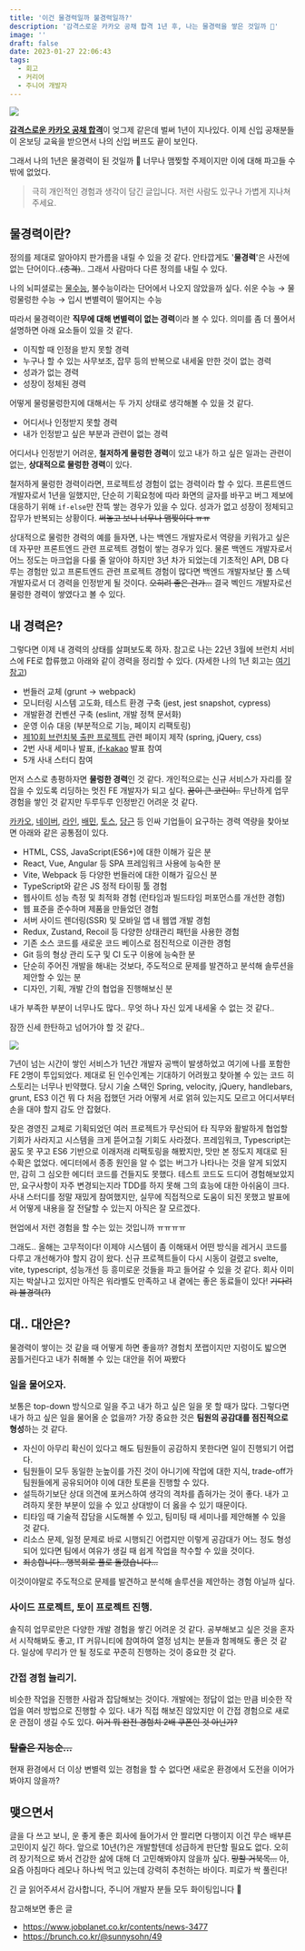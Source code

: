 ```yaml
---
title: '이건 물경력일까 불경력일까?'
description: '감격스로운 카카오 공채 합격 1년 후, 나는 물경력을 쌓은 것일까 🥹'
image: ''
draft: false
date: 2023-01-27 22:06:43
tags:
  - 회고
  - 커리어
  - 주니어 개발자
---
```


![](https://velog.velcdn.com/images/bepyan/post/3048dbfd-0d2b-4aa5-9649-f853f23a7a36/image.gif)

[**감격스로운 카카오 공채 합격**](/posts/writing/2021-pass-kakao)이 엊그제 같은데 벌써 1년이 지나있다.
이제 신입 공채분들이 온보딩 교육을 받으면서 나의 신입 버프도 끝이 보인다.

그래서 나의 1년은 물경력이 된 것일까 🥹
너무나 맴찢할 주제이지만 이에 대해 파고들 수밖에 없었다.

> 극히 개인적인 경험과 생각이 담긴 글입니다. 저런 사람도 있구나 가볍게 지나쳐 주세요.

## 물경력이란?

정의를 제대로 알아야지 판가름을 내릴 수 있을 것 같다.
안타깝게도 '**물경력**'은 사전에 없는 단어이다..~~(충격)~~.. 그래서 사람마다 다른 정의를 내릴 수 있다.

나의 뇌피셜로는 [물수능](https://namu.wiki/w/%EB%AC%BC%EC%88%98%EB%8A%A5), 불수능이라는 단어에서 나오지 않았을까 싶다.
쉬운 수능 → 물렁물렁한 수능 → 입시 변별력이 떨어지는 수능

따라서 물경력이란 **직무에 대해 변별력이 없는 경력**이라 볼 수 있다.
의미를 좀 더 풀어서 설명하면 아래 요소들이 있을 것 같다.

- 이직할 때 인정을 받지 못할 경력
- 누구나 할 수 있는 사무보조, 잡무 등의 반복으로 내세울 만한 것이 없는 경력
- 성과가 없는 경력
- 성장이 정체된 경력

어떻게 물렁물렁한지에 대해서는 두 가지 상태로 생각해볼 수 있을 것 같다.

- 어디서나 인정받지 못할 경력
- 내가 인정받고 싶은 부분과 관련이 없는 경력

어디서나 인정받기 어려운, **철저하게 물렁한 경력**이 있고
내가 하고 싶은 일과는 관련이 없는, **상대적으로 물렁한 경력**이 있다.

철저하게 물렁한 경력이라면, 프로젝트성 경험이 없는 경력이라 할 수 있다.
프론트엔드 개발자로서 1년을 일했지만, 단순히 기획요청에 따라 화면의 글자를 바꾸고 버그 제보에 대응하기 위해 `if-else`만 잔뜩 쌓는 경우가 있을 수 있다. 성과가 없고 성장이 정체되고 잡무가 반복되는 상황이다. ~~써놓고 보니 너무나 맴찢이다 ㅠㅠ~~

상대적으로 물렁한 경력의 예를 들자면, 나는 백엔드 개발자로서 역량을 키워가고 싶은데 자꾸만 프론트엔드 관련 프로젝트 경험이 쌓는 경우가 있다. 물론 백엔드 개발자로서 어느 정도는 마크업을 다룰 줄 알아야 하지만 3년 차가 되었는데 기초적인 API, DB 다루는 경험만 있고 프론트엔드 관련 프로젝트 경험이 많다면 백엔드 개발자보단 풀 스텍 개발자로서 더 경력을 인정받게 될 것이다. ~~오히려 좋은 건가...~~ 결국 벡인드 개발자로선 물렁한 경력이 쌓였다고 볼 수 있다.

## 내 경력은?

그렇다면 이제 내 경력의 상태를 살펴보도록 하자.
참고로 나는 22년 3월에 브런치 서비스에 FE로 합류했고 아래와 같이 경력을 정리할 수 있다.
(자세한 나의 1년 회고는 [여기 참고](https://bepyan.github.io/blog/retrospect/2022-in-kakao))

- 번들러 교체 (grunt → webpack)
- 모니터링 시스템 고도화, 테스트 환경 구축 (jest, jest snapshot, cypress)
- 개발환경 컨벤션 구축 (eslint, 개발 정책 문서화)
- 운영 이슈 대응 (부분적으로 기능, 페이지 리팩토링)
- [제10회 브런치북 출판 프로젝트](https://brunch.co.kr/brunchbookproject/10) 관련 페이지 제작 (spring, jQuery, css)
- 2번 사내 세미나 발표, [if-kakao](https://if.kakao.com/2022/session/76) 발표 참여
- 5개 사내 스터디 참여

먼저 스스로 총평하자면 **물렁한 경력**인 것 같다.
개인적으로는 신규 서비스가 자리를 잘 잡을 수 있도록 리딩하는 멋진 FE 개발자가 되고 싶다. ~~꿈이 큰 코린이..~~
무난하게 업무 경험을 쌓인 것 같지만 두루두루 인정받긴 어려운 것 같다.

[카카오](https://careers.kakao.com/jobs?skilset=Web_front&part=TECHNOLOGY&keyword=&page=1), [네이버](https://recruit.navercorp.com/rcrt/list.do?srchClassCd=1000000), [라인](https://careers.linecorp.com/ko/jobs?ca=All&ci=Seoul,Bundang&co=East%20Asia), [배민](https://career.woowahan.com/#recruit-list), [토스](https://toss.im/career/jobs?company=%EC%A0%84%EC%B2%B4&category=engineering-platform), [당근](https://team.daangn.com/jobs/engineering-frontend/#_filter) 등 인싸 기업들이 요구하는 경력 역량을 찾아보면 아래와 같은 공통점이 있다.

- HTML, CSS, JavaScript(ES6+)에 대한 이해가 깊은 분
- React, Vue, Angular 등 SPA 프레임워크 사용에 능숙한 분
- Vite, Webpack 등 다양한 번들러에 대한 이해가 깊으신 분
- TypeScript와 같은 JS 정적 타이핑 툴 경험
- 웹사이트 성능 측정 및 최적화 경험 (런타임과 빌드타임 퍼포먼스를 개선한 경험)
- 웹 표준을 준수하며 제품을 만들었던 경험
- 서버 사이드 렌더링(SSR) 및 모바일 앱 내 웹앱 개발 경험
- Redux, Zustand, Recoil 등 다양한 상태관리 패턴을 사용한 경험
- 기존 소스 코드를 새로운 코드 베이스로 점진적으로 이관한 경험
- Git 등의 형상 관리 도구 및 CI 도구 이용에 능숙한 분
- 단순히 주어진 개발을 해내는 것보다, 주도적으로 문제를 발견하고 분석해 솔루션을 제안할 수 있는 분
- 디자인, 기획, 개발 간의 협업을 진행해보신 분

내가 부족한 부분이 너무나도 많다.. 무엇 하나 자신 있게 내세울 수 없는 것 같다..

잠깐 신세 한탄하고 넘어가야 할 것 같다..

![](https://velog.velcdn.com/images/bepyan/post/b3b2243f-95a4-4568-9c7f-c7e21f1755aa/image.gif)

7년이 넘는 시간이 쌓인 서비스가 1년간 개발자 공백이 발생하었고 여기에 나를 포함한 FE 2명이 투입되었다. 제대로 된 인수인계는 기대하기 어려웠고 찾아볼 수 있는 코드 히스토리는 너무나 빈약했다. 당시 기술 스택인 Spring, velocity, jQuery, handlebars, grunt, ES3 이건 뭐 다 처음 접했던 거라 어떻게 서로 얽혀 있는지도 모르고 어디서부터 손을 대야 할지 감도 안 잡혔다.

잦은 경영진 교체로 기획되었던 여러 프로젝트가 무산되어 타 직무와 활발하게 협업할 기회가 사라지고 시스템을 크게 뜯어고칠 기회도 사라졌다. 프레임워크, Typescript는 꿈도 못 꾸고 ES6 기반으로 이래저래 리팩토링을 해봤지만, 맛만 본 정도지 제대로 된 수확은 없었다. 에디터에서 종종 원인을 알 수 없는 버그가 나타나는 것을 알게 되었지만, 감히 그 심오한 에디터 코드를 건들지도 못했다. 테스트 코드도 드디어 경험해보았지만, 요구사항이 자주 변경되는지라 TDD를 하지 못해 그의 효능에 대한 아쉬움이 크다. 사내 스터디를 정말 재밌게 참여했지만, 실무에 직접적으로 도움이 되진 못했고 발표에서 어떻게 내용을 잘 전달할 수 있는지 아직은 잘 모르겠다.

현업에서 저런 경험을 할 수는 있는 것입니까 ㅠㅠㅠㅠ

그래도.. 올해는 고무적이다!
이제야 시스템이 좀 이해돼서 어떤 방식을 레거시 코드를 다루고 개선해가야 할지 감이 왔다. 신규 프로젝트들이 다시 시동이 걸렸고 svelte, vite, typescript, 성능개선 등 흥미로운 것들을 파고 들어갈 수 있을 것 같다. 회사 이미지는 박살나고 있지만 아직은 워라벨도 만족하고 내 곁에는 좋은 동료들이 있다!
~~기다려랴 불경력(?)~~

## 대.. 대안은?

물경력이 쌓이는 것 같을 때 어떻게 하면 좋을까?
경험치 쪼랩이지만 지렁이도 밟으면 꿈틀거린다고 내가 취해볼 수 있는 대안을 쥐어 짜봤다

### 일을 물어오자.

보통은 top-down 방식으로 일을 주고 내가 하고 싶은 일을 못 할 때가 많다.
그렇다면 내가 하고 싶은 일을 물어올 순 없을까?
가장 중요한 것은 **팀원의 공감대를 점진적으로 형성**하는 것 같다.

- 자신이 아무리 확신이 있다고 해도 팀원들이 공감하지 못한다면 일이 진행되기 어렵다.
- 팀원들이 모두 동일한 눈높이를 가진 것이 아니기에 작업에 대한 지식, trade-off가 팀원들에게 공유되어야 이에 대한 토론을 진행할 수 있다.
- 설득하기보단 상대 의견에 포커스하여 생각의 격차를 좁혀가는 것이 좋다. 내가 고려하지 못한 부분이 있을 수 있고 상대방이 더 옳을 수 있기 때문이다.
- 티타임 때 기술적 잡담을 시도해볼 수 있고, 팀미팅 때 세미나를 제안해볼 수 있을 것 같다.
- 리소스 문제, 일정 문제로 바로 시행되긴 어렵지만 이렇게 공감대가 어느 정도 형성되어 있다면 팀에서 여유가 생길 때 쉽게 작업을 착수할 수 있을 것이다.
- ~~죄송합니다.. 행복회로 풀로 돌렸습니다...~~

이것이야말로 주도적으로 문제를 발견하고 분석해 솔루션을 제안하는 경험 아닐까 싶다.

### 사이드 프로젝트, 토이 프로젝트 진행.

솔직히 업무로만은 다양한 개발 경험을 쌓긴 어려운 것 같다.
공부해보고 싶은 것을 혼자서 시작해봐도 좋고, IT 커뮤니티에 참여하여 열정 넘치는 분들과 함께해도 좋은 것 같다.
일상에 무리가 안 될 정도로 꾸준히 진행하는 것이 중요한 것 같다.

### 간접 경험 늘리기.

비슷한 작업을 진행한 사람과 잡담해보는 것이다. 개발에는 정답이 없는 만큼 비슷한 작업을 여러 방법으로 진행할 수 있다. 내가 직접 해보진 않았지만 이 간접 경험으로 새로운 관점이 생길 수도 있다. ~~이거 뭐 완전 경험치 2배 쿠폰인 것 아닌가?~~

### ~~탈출은 지능순...~~

현재 환경에서 더 이상 변별력 있는 경험을 할 수 없다면 새로운 환경에서 도전을 이어가 봐야지 않을까?

## 맺으면서

글을 다 쓰고 보니, 운 좋게 좋은 회사에 들어가서 안 짤리면 다행이지 이건 무슨 배부른 고민이지 싶긴 하다. 앞으로 10년(?)은 개발할텐데 성급하게 판단할 필요도 없다. 오히려 장기적으로 봐서 건강한 삶에 대해 더 고민해봐야지 않을까 싶다. ~~망할 거북목...~~ 아, 요즘 아침마다 레모나 하나씩 먹고 있는데 강력히 추천하는 바이다. 피로가 싹 풀린다!

긴 글 읽어주셔서 감사합니다, 주니어 개발자 분들 모두 화이팅입니다 💚

참고해보면 좋은 글

- https://www.jobplanet.co.kr/contents/news-3477
- https://brunch.co.kr/@sunnysohn/49
